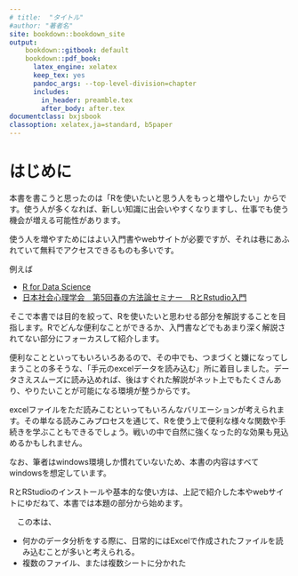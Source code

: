 ```yaml
---
# title:  "タイトル"
#author: "著者名"
site: bookdown::bookdown_site
output: 
    bookdown::gitbook: default
    bookdown::pdf_book:
      latex_engine: xelatex
      keep_tex: yes
      pandoc_args: --top-level-division=chapter
      includes: 
        in_header: preamble.tex
        after_body: after.tex
documentclass: bxjsbook
classoption: xelatex,ja=standard, b5paper
---
```


# はじめに {-#hajimeni}


本書を書こうと思ったのは「Rを使いたいと思う人をもっと増やしたい」からです。使う人が多くなれば、新しい知識に出会いやすくなりますし、仕事でも使う機会が増える可能性があります。

使う人を増やすためにはよい入門書やwebサイトが必要ですが、それは巷にあふれていて無料でアクセスできるものも多いです。

例えば

 * [R for Data Science](https://r4ds.had.co.nz/)  
 * [日本社会心理学会　第5回春の方法論セミナー　RとRstudio入門](https://kazutan.github.io/JSSP2018_spring/index.html)  
 

そこで本書では目的を絞って、Rを使いたいと思わせる部分を解説することを目指します。Rでどんな便利なことができるか、入門書などでもあまり深く解説されてない部分にフォーカスして紹介します。

便利なことといってもいろいろあるので、その中でも、つまづくと嫌になってしまうことの多そうな、「手元のexcelデータを読み込む」所に着目しました。データさえスムーズに読み込めれば、後はすぐれた解説がネット上でもたくさんあり、やりたいことが可能になる環境が整うからです。

excelファイルをただ読みこむといってもいろんなバリエーションが考えられます。その単なる読みこみプロセスを通じて、Rを使う上で便利な様々な関数や手続きを学ぶこともできるでしょう。戦いの中で自然に強くなった的な効果も見込めるかもしれません。

なお、筆者はwindows環境しか慣れていないため、本書の内容はすべてwindowsを想定しています。

RとRStudioのインストールや基本的な使い方は、上記で紹介した本やwebサイトにゆだねて、本書では本題の部分から始めます。



　この本は、

* 何かのデータ分析をする際に、日常的にはExcelで作成されたファイルを読み込むことが多いと考えられる。
* 複数のファイル、または複数シートに分かれた





